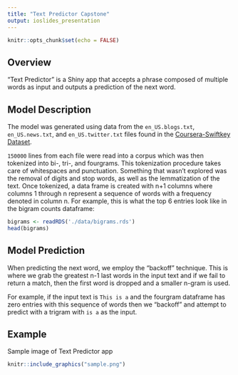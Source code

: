 ```yaml
---
title: "Text Predictor Capstone"
output: ioslides_presentation
---
```


```r
knitr::opts_chunk$set(echo = FALSE)
```

## Overview

"Text Predictor" is a Shiny app that accepts a phrase composed of multiple words as input and outputs a prediction of the next word.

## Model Description

The model was generated using data from the `en_US.blogs.txt`, `en_US.news.txt`, and `en_US.twitter.txt` files found in the [Coursera-Swiftkey Dataset](https://d396qusza40orc.cloudfront.net/dsscapstone/dataset/Coursera-SwiftKey.zip).

`150000` lines from each file were read into a corpus which was then tokenized into bi-, tri-, and fourgrams. This tokenization procedure takes care of whitespaces and punctuation. Something that wasn't explored was the removal of digits and stop words, as well as the lemmatization of the text. Once tokenized, a data frame is created with n+1 columns where columns 1 through n represent a sequence of words with a frequency denoted in column n. For example, this is what the top 6 entries look like in the bigram counts dataframe:

```r
bigrams <- readRDS('./data/bigrams.rds')
head(bigrams)
```

## Model Prediction
When predicting the next word, we employ the "backoff" technique. This is where we grab the greatest n-1 last words in the input text and if we fail to return a match, then the first word is dropped and a smaller n-gram is used.

For example, if the input text is `This is a` and the fourgram dataframe has zero entries with this sequence of words then we "backoff" and attempt to predict with a trigram with `is a` as the input.

## Example
Sample image of Text Predictor app
``` r
knitr::include_graphics("sample.png")
```
